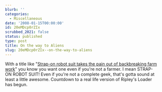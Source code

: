 ```yaml
---
blurb: ''
categories:
  - Miscellaneous
date: '2008-01-15T00:00:00'
id: 20eMDcp0rZIx
scrubbed_2021: false
status: published
type: post
title: On the way to Aliens
slug: 20eMDcp0rZIx--on-the-way-to-aliens
---
```


With a title like
"[Strap-on robot suit takes the pain out of backbreaking farm work](http://mdn.mainichi.jp/national/news/20080110p2a00m0na022000c.html)"
you know you want one even if you're not a farmer. I mean STRAP-ON
ROBOT SUIT! Even if you're not a complete geek, that's gotta sound
at least a little awesome. Countdown to a real life version of
Ripley's Loader has begun.
